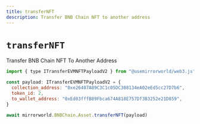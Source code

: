 ```yaml
---
title: transferNFT
description: Transfer BNB Chain NFT to another address
---
```


# `transferNFT`

Transfer BNB Chain NFT To Another Address

```js
import { type ITransferEVMNFTPayloadV2 } from "@usemirrorworld/web3.js"

const payload: ITransferEVMNFTPayloadV2 = {
  collection_address: "0xe26487A89C3C1c05DC308134eA02eEd5cc27D7b6",
  token_id: 2,
  to_wallet_address: "0xEd03fffB89Fbca674A818E757Df3B3252e21D859",
}

await mirrorworld.BNBChain.Asset.transferNFT(payload)
```
